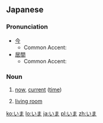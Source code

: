 ==Japanese==
===Pronunciation===
* [[今]]
** Common Accent: {{ja-accent-common|atamadaka|い|ま|ímà}}
* [[居間]]
** Common Accent: {{ja-accent-common|odaka|い|ま|ìmá}}
===Noun===
{{ja-noun|h|rom=ima}}                         
# {{ja-def|今}} [[now]], [[current]] ([[time]])
# {{ja-def|居間}} [[living room]]

[[ko:いま]]
[[lo:いま]]
[[ja:いま]]
[[pl:いま]]
[[zh:いま]]